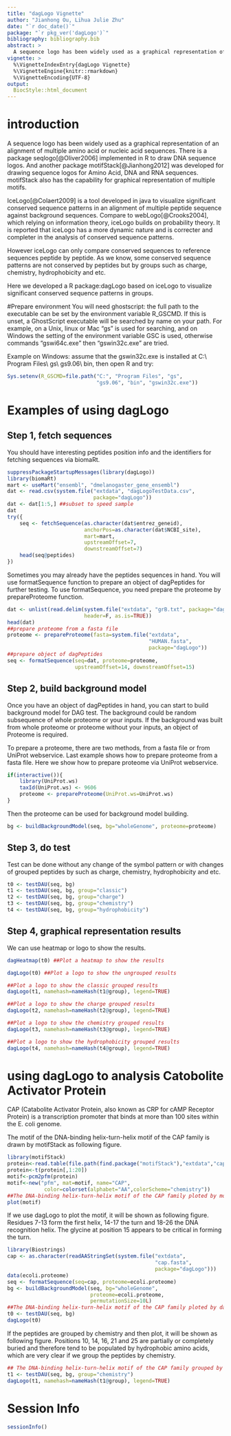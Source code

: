 ```yaml
---
title: "dagLogo Vignette"
author: "Jianhong Ou, Lihua Julie Zhu"
date: "`r doc_date()`"
package: "`r pkg_ver('dagLogo')`"
bibliography: bibliography.bib
abstract: >
  A sequence logo has been widely used as a graphical representation of an alignment of multiple amino acid or nucleic acid sequences. dagLogo can  visualize significant conserved amio acid sequence patterns in groups,  such as charge, chemistry, hydrophobicity and etc.
vignette: >
  %\VignetteIndexEntry{dagLogo Vignette}
  %\VignetteEngine{knitr::rmarkdown}
  %\VignetteEncoding{UTF-8}
output:
  BiocStyle::html_document
---
```


# introduction
A sequence logo has been widely used as a graphical representation of an alignment of multiple amino acid or nucleic acid sequences.
There is a package seqlogo[@Oliver2006] implemented in R to draw DNA sequence logos. 
And another package motifStack[@Jianhong2012] was developed for drawing sequence logos for Amino Acid, DNA and RNA sequences. motifStack also has the capability for graphical representation of multiple motifs.

IceLogo[@Colaert2009] is a tool developed in java to visualize significant conserved sequence patterns in
an alignment of multiple peptide sequence against background sequences. Compare to 
webLogo[@Crooks2004], which relying on information theory, iceLogo builds on probability theory. It is
reported that iceLogo has a more dynamic nature and is correcter and completer in the analysis of
conserved sequence patterns.

However iceLogo can only compare conserved sequences to reference sequences peptide by peptide. 
As we know, some conserved sequence patterns are not conserved by peptides but by groups such as
charge, chemistry, hydrophobicity and etc.

Here we developed a R package:dagLogo based on iceLogo to visualize significant conserved sequence patterns in groups.

#Prepare environment
You will need ghostscript: the full path to the executable can be set by the environment variable R\_GSCMD. 
If this is unset, a GhostScript executable will be searched by name on your path. For example, on a Unix, linux or Mac "gs" is used for searching, 
and on Windows the setting of the environment variable GSC is used, otherwise commands "gswi64c.exe" then "gswin32c.exe" are tried.

Example on Windows: assume that the gswin32c.exe is installed at C:\\ Program Files\\ gs\\ gs9.06\\ bin, then open R and try:
```r
Sys.setenv(R_GSCMD=file.path("C:", "Program Files", "gs", 
                             "gs9.06", "bin", "gswin32c.exe"))
```

# Examples of using dagLogo
## Step 1, fetch sequences
You should have interesting peptides position info and the identifiers for fetching
sequences via biomaRt.
```r
suppressPackageStartupMessages(library(dagLogo))
library(biomaRt)
mart <- useMart("ensembl", "dmelanogaster_gene_ensembl")
dat <- read.csv(system.file("extdata", "dagLogoTestData.csv", 
                            package="dagLogo"))
dat <- dat[1:5,] ##subset to speed sample
dat
try({
    seq <- fetchSequence(as.character(dat$entrez_geneid), 
                         anchorPos=as.character(dat$NCBI_site), 
                         mart=mart, 
                         upstreamOffset=7, 
                         downstreamOffset=7)
    head(seq@peptides)
})
```

Sometimes you may already have the peptides sequences in hand. You will use 
formatSequence function to prepare an object of dagPeptides for further testing. To use 
formatSequence, you need prepare the proteome by prepareProteome function.
```r
dat <- unlist(read.delim(system.file("extdata", "grB.txt", package="dagLogo"), 
                         header=F, as.is=TRUE))
head(dat)
##prepare proteome from a fasta file
proteome <- prepareProteome(fasta=system.file("extdata", 
                                              "HUMAN.fasta",
                                              package="dagLogo"))
##prepare object of dagPeptides
seq <- formatSequence(seq=dat, proteome=proteome, 
                      upstreamOffset=14, downstreamOffset=15)
```

## Step 2, build background model
Once you have an object of dagPeptides in hand, you can start to build background model
for DAG test. The background could be random subsequence of whole proteome or your inputs.
If the background was built from whole proteome or proteome without your inputs, 
an object of Proteome is required. 

To prepare a proteome, there are two methods, from a fasta file or from UniProt webservice.
Last example shows how to prepare proteome from a fasta file. Here we show how to prepare
proteome via UniProt webservice.

```r
if(interactive()){
    library(UniProt.ws)
    taxId(UniProt.ws) <- 9606
    proteome <- prepareProteome(UniProt.ws=UniProt.ws)
}
```

Then the proteome can be used for background model building. 

```r
bg <- buildBackgroundModel(seq, bg="wholeGenome", proteome=proteome)
```

## Step 3, do test
Test can be done without any change of the symbol pattern or with changes of grouped peptides
by such as charge, chemistry, hydrophobicity and etc.

```r
t0 <- testDAU(seq, bg)
t1 <- testDAU(seq, bg, group="classic")
t2 <- testDAU(seq, bg, group="charge")
t3 <- testDAU(seq, bg, group="chemistry")
t4 <- testDAU(seq, bg, group="hydrophobicity")
```

## Step 4, graphical representation results
We can use heatmap or logo to show the results.
```r
dagHeatmap(t0) ##Plot a heatmap to show the results
```

```r
dagLogo(t0) ##Plot a logo to show the ungrouped results
```

```r
##Plot a logo to show the classic grouped results
dagLogo(t1, namehash=nameHash(t1@group), legend=TRUE)
```

```r
##Plot a logo to show the charge grouped results
dagLogo(t2, namehash=nameHash(t2@group), legend=TRUE)
```

```r
##Plot a logo to show the chemistry grouped results
dagLogo(t3, namehash=nameHash(t3@group), legend=TRUE)
```

```r
##Plot a logo to show the hydrophobicity grouped results
dagLogo(t4, namehash=nameHash(t4@group), legend=TRUE)
```

# using dagLogo to analysis Catobolite Activator Protein
CAP (Catabolite Activator Protein, also known as CRP for cAMP Receptor Protein) 
is a transcription promoter that binds at more than 100 sites within the E. coli genome. 

The motif of the DNA-binding helix-turn-helix motif of the CAP family is drawn by 
motifStack as following figure.

```r
library(motifStack)
protein<-read.table(file.path(find.package("motifStack"),"extdata","cap.txt"))
protein<-t(protein[,1:20])
motif<-pcm2pfm(protein)
motif<-new("pfm", mat=motif, name="CAP", 
            color=colorset(alphabet="AA",colorScheme="chemistry"))
##The DNA-binding helix-turn-helix motif of the CAP family ploted by motifStack
plot(motif)
```

If we use dagLogo to plot the motif, it will be shown as following figure.
Residues 7-13 form the first helix, 14-17 the turn and 18-26 the DNA recognition helix. 
The glycine at position 15 appears to be critical in forming the turn. 
```r
library(Biostrings)
cap <- as.character(readAAStringSet(system.file("extdata", 
                                                "cap.fasta", 
                                                package="dagLogo")))
data(ecoli.proteome)
seq <- formatSequence(seq=cap, proteome=ecoli.proteome)
bg <- buildBackgroundModel(seq, bg="wholeGenome", 
                           proteome=ecoli.proteome, 
                           permutationSize=10L)
##The DNA-binding helix-turn-helix motif of the CAP family ploted by dagLogo
t0 <- testDAU(seq, bg)
dagLogo(t0)
```

If the peptides are grouped by chemistry and then plot, it will be shown as 
following figure. Positions 10, 14, 16, 21 and 25 are partially or 
completely buried and therefore tend to be populated by hydrophobic amino acids, 
which are very clear if we group the peptides by chemistry. 
```r
## The DNA-binding helix-turn-helix motif of the CAP family grouped by chemistry
t1 <- testDAU(seq, bg, group="chemistry")
dagLogo(t1, namehash=nameHash(t1@group), legend=TRUE)
```

# Session Info
```r
sessionInfo()
```

